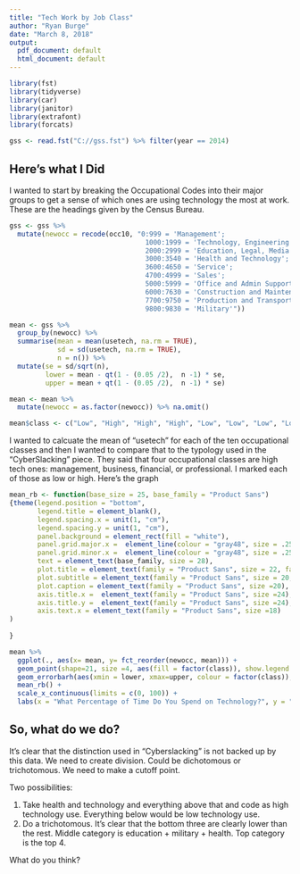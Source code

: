 ```yaml
---
title: "Tech Work by Job Class"
author: "Ryan Burge"
date: "March 8, 2018"
output:
  pdf_document: default
  html_document: default
---
```


```r
library(fst)
library(tidyverse)
library(car)
library(janitor)
library(extrafont)
library(forcats)

gss <- read.fst("C://gss.fst") %>% filter(year == 2014)
```

## Here's what I Did 


I wanted to start by breaking the Occupational Codes into their major groups to get a sense of which ones are using technology the most at work. These are the headings given by the Census Bureau. 


```r
gss <- gss %>% 
  mutate(newocc = recode(occ10, "0:999 = 'Management';
                                  1000:1999 = 'Technology, Engineering and Science';
                                  2000:2999 = 'Education, Legal, Media';
                                  3000:3540 = 'Health and Technology';
                                  3600:4650 = 'Service';
                                  4700:4999 = 'Sales';
                                  5000:5999 = 'Office and Admin Support';
                                  6000:7630 = 'Construction and Maintenance';
                                  7700:9750 = 'Production and Transportation';
                                  9800:9830 = 'Military'"))

```

```r
mean <- gss %>% 
  group_by(newocc) %>% 
  summarise(mean = mean(usetech, na.rm = TRUE),
            sd = sd(usetech, na.rm = TRUE), 
            n = n()) %>% 
  mutate(se = sd/sqrt(n),
         lower = mean - qt(1 - (0.05 /2),  n -1) * se,
         upper = mean + qt(1 - (0.05 /2),  n -1) * se) 

mean <- mean %>% 
  mutate(newocc = as.factor(newocc)) %>% na.omit()

mean$class <- c("Low", "High", "High", "High", "Low", "Low", "Low", "Low", "Low", "High")

```

I wanted to calcuate the mean of "usetech" for each of the ten occupational classes and then I wanted to compare that to the typology used in the "CyberSlacking" piece. They said that four occupational classes are high tech ones: management, business, financial, or professional. I marked each of those as low or high. Here's the graph 



```r
mean_rb <- function(base_size = 25, base_family = "Product Sans") 
{theme(legend.position = "bottom", 
       legend.title = element_blank(), 
       legend.spacing.x = unit(1, "cm"),
       legend.spacing.y = unit(1, "cm"),
       panel.background = element_rect(fill = "white"), 
       panel.grid.major.x =  element_line(colour = "gray48", size = .25), 
       panel.grid.minor.x =  element_line(colour = "gray48", size = .25, linetype = "dashed"),
       text = element_text(base_family, size = 28),
       plot.title = element_text(family = "Product Sans", size = 22, face = "bold"),
       plot.subtitle = element_text(family = "Product Sans", size = 20, vjust =-1),
       plot.caption = element_text(family = "Product Sans", size =20),
       axis.title.x =  element_text(family = "Product Sans", size =24),
       axis.title.y =  element_text(family = "Product Sans", size =24), 
       axis.text.x = element_text(family = "Product Sans", size =18)
)
  
}
```

```r
mean %>% 
  ggplot(., aes(x= mean, y= fct_reorder(newocc, mean))) + 
  geom_point(shape=21, size =4, aes(fill = factor(class)), show.legend = TRUE) +
  geom_errorbarh(aes(xmin = lower, xmax=upper, colour = factor(class)), height=0, size = 1, show.legend = FALSE) + 
  mean_rb() + 
  scale_x_continuous(limits = c(0, 100)) +
  labs(x = "What Percentage of Time Do You Spend on Technology?", y = "Occupational Class", title = "Which Occupational Classes Spend the Most Time on Technology?", caption = "Data: GSS 2014")

```


## So, what do we do? 


It's clear that the distinction used in "Cyberslacking" is not backed up by this data. We need to create division. Could be dichotomous or trichotomous. We need to make a cutoff point. 

Two possibilities: 

1. Take health and technology and everything above that and code as high technology use. Everything below would be low technology use. 
2. Do a trichotomous. It's clear that the bottom three are clearly lower than the rest. Middle category is education + military + health. Top category is the top 4. 


What do you think? 



